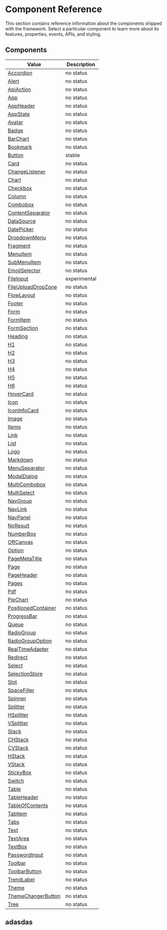 # Component Reference

This section contains reference information about the components shipped with the framework. Select a particular component to learn more about its features, properties, events, APIs, and styling.

## Components

| Value | Description |
| --- | --- |
| [Accordion](./components2/Accordion.mdx) | no status |
| [Alert](./components2/Alert.mdx) | no status |
| [ApiAction](./components2/ApiAction.mdx) | no status |
| [App](./components2/App.mdx) | no status |
| [AppHeader](./components2/AppHeader.mdx) | no status |
| [AppState](./components2/AppState.mdx) | no status |
| [Avatar](./components2/Avatar.mdx) | no status |
| [Badge](./components2/Badge.mdx) | no status |
| [BarChart](./components2/BarChart.mdx) | no status |
| [Bookmark](./components2/Bookmark.mdx) | no status |
| [Button](./components2/Button.mdx) | stable |
| [Card](./components2/Card.mdx) | no status |
| [ChangeListener](./components2/ChangeListener.mdx) | no status |
| [Chart](./components2/Chart.mdx) | no status |
| [Checkbox](./components2/Checkbox.mdx) | no status |
| [Column](./components2/Column.mdx) | no status |
| [Combobox](./components2/Combobox.mdx) | no status |
| [ContentSeparator](./components2/ContentSeparator.mdx) | no status |
| [DataSource](./components2/DataSource.mdx) | no status |
| [DatePicker](./components2/DatePicker.mdx) | no status |
| [DropdownMenu](./components2/DropdownMenu.mdx) | no status |
| [Fragment](./components2/Fragment.mdx) | no status |
| [MenuItem](./components2/MenuItem.mdx) | no status |
| [SubMenuItem](./components2/SubMenuItem.mdx) | no status |
| [EmojiSelector](./components2/EmojiSelector.mdx) | no status |
| [FileInput](./components2/FileInput.mdx) | experimental |
| [FileUploadDropZone](./components2/FileUploadDropZone.mdx) | no status |
| [FlowLayout](./components2/FlowLayout.mdx) | no status |
| [Footer](./components2/Footer.mdx) | no status |
| [Form](./components2/Form.mdx) | no status |
| [FormItem](./components2/FormItem.mdx) | no status |
| [FormSection](./components2/FormSection.mdx) | no status |
| [Heading](./components2/Heading.mdx) | no status |
| [H1](./components2/H1.mdx) | no status |
| [H2](./components2/H2.mdx) | no status |
| [H3](./components2/H3.mdx) | no status |
| [H4](./components2/H4.mdx) | no status |
| [H5](./components2/H5.mdx) | no status |
| [H6](./components2/H6.mdx) | no status |
| [HoverCard](./components2/HoverCard.mdx) | no status |
| [Icon](./components2/Icon.mdx) | no status |
| [IconInfoCard](./components2/IconInfoCard.mdx) | no status |
| [Image](./components2/Image.mdx) | no status |
| [Items](./components2/Items.mdx) | no status |
| [Link](./components2/Link.mdx) | no status |
| [List](./components2/List.mdx) | no status |
| [Logo](./components2/Logo.mdx) | no status |
| [Markdown](./components2/Markdown.mdx) | no status |
| [MenuSeparator](./components2/MenuSeparator.mdx) | no status |
| [ModalDialog](./components2/ModalDialog.mdx) | no status |
| [MultiCombobox](./components2/MultiCombobox.mdx) | no status |
| [MultiSelect](./components2/MultiSelect.mdx) | no status |
| [NavGroup](./components2/NavGroup.mdx) | no status |
| [NavLink](./components2/NavLink.mdx) | no status |
| [NavPanel](./components2/NavPanel.mdx) | no status |
| [NoResult](./components2/NoResult.mdx) | no status |
| [NumberBox](./components2/NumberBox.mdx) | no status |
| [OffCanvas](./components2/OffCanvas.mdx) | no status |
| [Option](./components2/Option.mdx) | no status |
| [PageMetaTitle](./components2/PageMetaTitle.mdx) | no status |
| [Page](./components2/Page.mdx) | no status |
| [PageHeader](./components2/PageHeader.mdx) | no status |
| [Pages](./components2/Pages.mdx) | no status |
| [Pdf](./components2/Pdf.mdx) | no status |
| [PieChart](./components2/PieChart.mdx) | no status |
| [PositionedContainer](./components2/PositionedContainer.mdx) | no status |
| [ProgressBar](./components2/ProgressBar.mdx) | no status |
| [Queue](./components2/Queue.mdx) | no status |
| [RadioGroup](./components2/RadioGroup.mdx) | no status |
| [RadioGroupOption](./components2/RadioGroupOption.mdx) | no status |
| [RealTimeAdapter](./components2/RealTimeAdapter.mdx) | no status |
| [Redirect](./components2/Redirect.mdx) | no status |
| [Select](./components2/Select.mdx) | no status |
| [SelectionStore](./components2/SelectionStore.mdx) | no status |
| [Slot](./components2/Slot.mdx) | no status |
| [SpaceFiller](./components2/SpaceFiller.mdx) | no status |
| [Spinner](./components2/Spinner.mdx) | no status |
| [Splitter](./components2/Splitter.mdx) | no status |
| [HSplitter](./components2/HSplitter.mdx) | no status |
| [VSplitter](./components2/VSplitter.mdx) | no status |
| [Stack](./components2/Stack.mdx) | no status |
| [CHStack](./components2/CHStack.mdx) | no status |
| [CVStack](./components2/CVStack.mdx) | no status |
| [HStack](./components2/HStack.mdx) | no status |
| [VStack](./components2/VStack.mdx) | no status |
| [StickyBox](./components2/StickyBox.mdx) | no status |
| [Switch](./components2/Switch.mdx) | no status |
| [Table](./components2/Table.mdx) | no status |
| [TableHeader](./components2/TableHeader.mdx) | no status |
| [TableOfContents](./components2/TableOfContents.mdx) | no status |
| [TabItem](./components2/TabItem.mdx) | no status |
| [Tabs](./components2/Tabs.mdx) | no status |
| [Text](./components2/Text.mdx) | no status |
| [TextArea](./components2/TextArea.mdx) | no status |
| [TextBox](./components2/TextBox.mdx) | no status |
| [PasswordInput](./components2/PasswordInput.mdx) | no status |
| [Toolbar](./components2/Toolbar.mdx) | no status |
| [ToolbarButton](./components2/ToolbarButton.mdx) | no status |
| [TrendLabel](./components2/TrendLabel.mdx) | no status |
| [Theme](./components2/Theme.mdx) | no status |
| [ThemeChangerButton](./components2/ThemeChangerButton.mdx) | no status |
| [Tree](./components2/Tree.mdx) | no status |

## adasdas